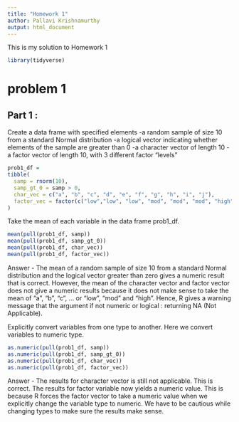 ```yaml
---
title: "Homework 1"
author: Pallavi Krishnamurthy
output: html_document
---
```


This is my solution to Homework 1 

```r
library(tidyverse)
```

# problem 1 

## Part 1 :

Create a data frame with specified elements 
-a random sample of size 10 from a standard Normal distribution
-a logical vector indicating whether elements of the sample are greater than 0
-a character vector of length 10
-a factor vector of length 10, with 3 different factor “levels”

```r
prob1_df =
tibble(
  samp = rnorm(10),
  samp_gt_0 = samp > 0, 
  char_vec = c("a", "b", "c", "d", "e", "f", "g", "h", "i", "j"),
  factor_vec = factor(c("low","low", "low", "mod", "mod", "mod", "high", "high", "high", "high"))
)
```

Take the mean of each variable in the data frame prob1_df.

```r
mean(pull(prob1_df, samp)) 
mean(pull(prob1_df, samp_gt_0))
mean(pull(prob1_df, char_vec))
mean(pull(prob1_df, factor_vec))
```

Answer - The mean of a random sample of size 10 from a standard Normal distribution and the logical vector greater than zero gives a numeric result that is correct. However, the mean of the character vector and factor vector does not give a numeric results because it does not make sense to take the mean of "a", "b", "c", ... or "low", "mod" and "high". Hence, R gives a warning message that the argument if not numeric or logical : returning NA (Not Applicable). 

Explicitly convert variables from one type to another. Here we convert variables to numeric type. 

```r
as.numeric(pull(prob1_df, samp)) 
as.numeric(pull(prob1_df, samp_gt_0)) 
as.numeric(pull(prob1_df, char_vec)) 
as.numeric(pull(prob1_df, factor_vec)) 
```

Answer - The results for character vector is still not applicable. This is correct. The results for factor variable
now yields a numeric value. This is because R forces the factor vector to take a numeric value when we explicitly change the variable type to numeric. We have to be cautious while changing types to make sure the results make sense. 

